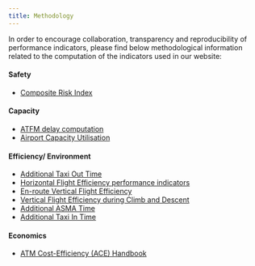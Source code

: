 ```yaml
---
title: Methodology
---
```


In order to encourage collaboration, transparency and reproducibility of performance indicators, please find below methodological information related to the computation of the indicators used in our website:

#### Safety
* [Composite Risk Index][cri-pi]

#### Capacity
  * [ATFM delay computation][atfmdelay]
  * [Airport Capacity Utilisation][acu]

#### Efficiency/ Environment
  * [Additional Taxi Out Time][ATXOT]
  * [Horizontal Flight Efficiency performance indicators][hfe]
  * [En-route Vertical Flight Efficiency][ervfe]
  * [Vertical Flight Efficiency during Climb and Descent][cdvfe]
  * [Additional ASMA Time][ASMA]
  * [Additional Taxi In Time][ATXIT]

#### Economics
  * [ATM Cost-Efficiency (ACE) Handbook][ace]


[atfmdelay]: atfm-delay-calculation/ "ATFM delay computation"
[hfe]:  horizontal-flight-efficiency-pi/ "Horizontal Flight Efficiency performance indicators"
[ervfe]:  en-route-vertical-flight-efficiency-pi/ "En-route Vertical Flight Efficiency"
[cri-pi]: cri-pi/ "Composite Risk Index"

[ASMA]:  additional-asma-time/ "Additional ASMA Time"
[ATXOT]:  additional-taxi-out-time/ "Additional Taxi-out Time"
[ATXIT]:  additional-taxi-in-time/ "Additional Taxi-in Time"
[cdvfe]:  cd-vertical-flight-efficiency-pi/ "Vertical Flight Efficiency during Climb and Descent"
[acu]:  airport-capacity-utilisation/ "Airport Capacity Utilisation"
[ace]: /economics/ace/ace-handbook/ "ATM Cost-Efficiency (ACE)"

